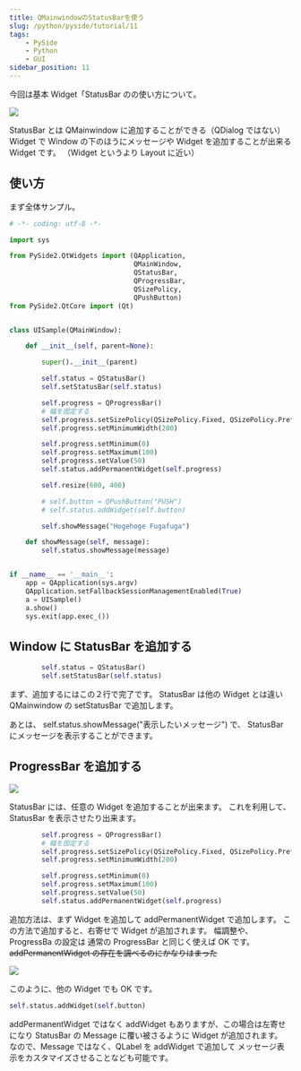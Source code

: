 ```yaml
---
title: QMainwindowのStatusBarを使う
slug: /python/pyside/tutorial/11
tags:
    - PySide
    - Python
    - GUI
sidebar_position: 11
---
```


今回は基本 Widget「StatusBar のの使い方について。

![](https://gyazo.com/637b2a04a8fd2b4b74f4836cb47737f0.png)

StatusBar とは QMainwindow に追加することができる（QDialog ではない）Widget で
Window の下のほうにメッセージや Widget を追加することが出来る Widget です。
（Widget というより Layout に近い）

## 使い方

まず全体サンプル。

```python
# -*- coding: utf-8 -*-

import sys

from PySide2.QtWidgets import (QApplication,
                               QMainWindow,
                               QStatusBar,
                               QProgressBar,
                               QSizePolicy,
                               QPushButton)
from PySide2.QtCore import (Qt)


class UISample(QMainWindow):

    def __init__(self, parent=None):

        super().__init__(parent)

        self.status = QStatusBar()
        self.setStatusBar(self.status)

        self.progress = QProgressBar()
        # 幅を固定する
        self.progress.setSizePolicy(QSizePolicy.Fixed, QSizePolicy.Preferred)
        self.progress.setMinimumWidth(200)

        self.progress.setMinimum(0)
        self.progress.setMaximum(100)
        self.progress.setValue(50)
        self.status.addPermanentWidget(self.progress)

        self.resize(600, 400)

        # self.button = QPushButton("PUSH")
        # self.status.addWidget(self.button)

        self.showMessage("Hogehoge Fugafuga")

    def showMessage(self, message):
        self.status.showMessage(message)


if __name__ == '__main__':
    app = QApplication(sys.argv)
    QApplication.setFallbackSessionManagementEnabled(True)
    a = UISample()
    a.show()
    sys.exit(app.exec_())
```

## Window に StatusBar を追加する

```python
        self.status = QStatusBar()
        self.setStatusBar(self.status)
```

まず、追加するにはこの２行で完了です。
StatusBar は他の Widget とは違い QMainwindow の setStatusBar で追加します。

あとは、 self.status.showMessage("表示したいメッセージ") で、
StatusBar にメッセージを表示することができます。

## ProgressBar を追加する

![](https://gyazo.com/927d3c4a089cf7340e889dfcf5077460.png)

StatusBar には、任意の Widget を追加することが出来ます。
これを利用して、StatusBar を表示させたり出来ます。

```python
        self.progress = QProgressBar()
        # 幅を固定する
        self.progress.setSizePolicy(QSizePolicy.Fixed, QSizePolicy.Preferred)
        self.progress.setMinimumWidth(200)

        self.progress.setMinimum(0)
        self.progress.setMaximum(100)
        self.progress.setValue(50)
        self.status.addPermanentWidget(self.progress)
```

追加方法は、まず Widget を追加して addPermanentWidget で追加します。
この方法で追加すると、右寄せで Widget が追加されます。
幅調整や、ProgressBa の設定は
通常の ProgressBar と同じく使えば OK です。
~~addPermanentWidget の存在を調べるのにかなりはまった~~

![](https://gyazo.com/8a3f7add58279eb20b2445a974654298.png)

このように、他の Widget でも OK です。

```python
self.status.addWidget(self.button)
```

addPermanentWidget ではなく addWidget もありますが、この場合は左寄せになり
StatusBar の Message に覆い被さるように Widget が追加されます。
なので、Message ではなく、QLabel を addWidget で追加して
メッセージ表示をカスタマイズさせることなども可能です。
